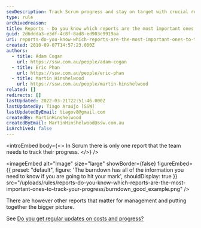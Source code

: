 ```yaml
---
seoDescription: Track Scrum progress and stay on target with crucial reports that provide a clear picture of your team's performance.
type: rule
archivedreason:
title: Reports - Do you know which reports are the most important ones to track your progress?
guid: 2d6ddda3-e3df-4c8f-8ad8-ed903c9919aa
uri: reports-do-you-know-which-reports-are-the-most-important-ones-to-track-your-progress
created: 2010-09-07T14:57:23.000Z
authors:
  - title: Adam Cogan
    url: https://ssw.com.au/people/adam-cogan
  - title: Eric Phan
    url: https://ssw.com.au/people/eric-phan
  - title: Martin Hinshelwood
    url: https://ssw.com.au/people/martin-hinshelwood
related: []
redirects: []
lastUpdated: 2022-03-21T22:51:46.000Z
lastUpdatedBy: Tiago Araújo [SSW]
lastUpdatedByEmail: tiagov8@gmail.com
createdBy: MartinHinshelwood
createdByEmail: MartinHinshelwood@ssw.com.au
isArchived: false
---
```


<introEmbed
  body={<>
In Scrum there is only one report that the team needs to track their progress.
  </>}
/>

<imageEmbed
  alt="Image"
  size="large"
  showBorder={false}
  figureEmbed={{
    preset: "default",
    figure: 'The burndown has all of the information you need to know if you are going to hit your mark',
    shouldDisplay: true
  }}
  src="/uploads/rules/reports-do-you-know-which-reports-are-the-most-important-ones-to-track-your-progress/burndown_good_example.png"
/>

There are however other reports that matter for management and putting together the bigger picture.

See [Do you get regular updates on costs and progress?](/reports-do-you-schedule-the-burndown-and-stories-overview-reports-to-be-emailed-to-the-team-every-day)
